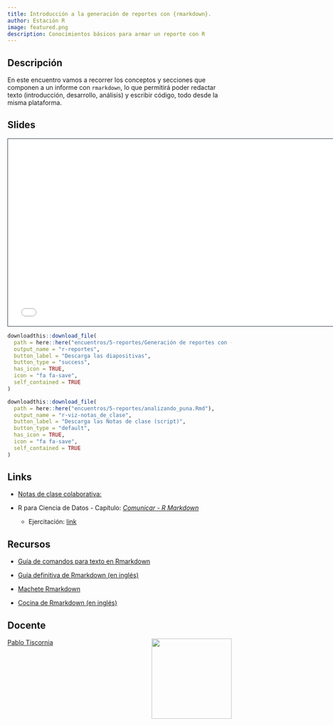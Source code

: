 ```yaml
---
title: Introducción a la generación de reportes con {rmarkdown}. 
author: Estación R
image: featured.png
description: Conocimientos básicos para armar un reporte con R
---
```


## Descripción

En este encuentro vamos a recorrer los conceptos y secciones que componen a un informe con `rmarkdown`, lo que permitirá poder redactar texto (introducción, desarrollo, análisis) y escribir código, todo desde la misma plataforma.

## Slides

```{=html}
<iframe class="slide-deck" src="/encuentros/5-reportes/r-reportes-speaker.html" height="420" width="747" style="border: 1px solid #2e3846;"></iframe>
```
```r
downloadthis::download_file(
  path = here::here("encuentros/5-reportes/Generación de reportes con -rmarkdown-.pdf"),
  output_name = "r-reportes",
  button_label = "Descarga las diapositivas",
  button_type = "success",
  has_icon = TRUE,
  icon = "fa fa-save",
  self_contained = TRUE
)
```

```r
downloadthis::download_file(
  path = here::here("encuentros/5-reportes/analizando_puna.Rmd"),
  output_name = "r-viz-notas_de_clase",
  button_label = "Descarga las Notas de clase (script)",
  button_type = "default",
  has_icon = TRUE,
  icon = "fa fa-save",
  self_contained = TRUE
)
```

## Links

-   [Notas de clase colaborativa:](https://docs.google.com/document/d/1oDscogp6A1VIL35fYnhpljzyGJMdhzMf5r_FDZDCmRM/edit)

-   R para Ciencia de Datos - Capítulo: [*Comunicar - R Markdown*](https://es.r4ds.hadley.nz/26-communicate.html)

    -   Ejercitación: [link](https://es.r4ds.hadley.nz/27-rmarkdown.html#ejercicios)

## Recursos

-   [Guía de comandos para texto en Rmarkdown](https://www.rstudio.com/wp-content/uploads/2015/03/rmarkdown-reference.pdf?_ga=2.157796986.1542626288.1625161001-1806201684.1624641897)

-   [Guía definitiva de Rmarkdown (en inglés)](https://bookdown.org/yihui/rmarkdown/)

-   [Machete Rmarkdown](https://raw.githubusercontent.com/rstudio/cheatsheets/main/rmarkdown.pdf)

-   [Cocina de Rmarkdown (en inglés)](https://bookdown.org/yihui/rmarkdown-cookbook/)

## Docente

![](../../img/foto_perfil.jpeg){style="float: right; padding-left: 10px;" fig-alt="Foto de Pablo Tiscornia" width="180"}

[Pablo Tiscornia](https://pablotis.github.io/intro-r-quarto/profesor.html)
